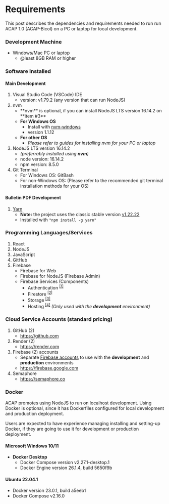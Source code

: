 
# Requirements

This post describes the dependencies and requirements needed to run run ACAP 1.0 (ACAP-Bicol) on a PC or laptop for local development.

### Development Machine

- Windows/Mac PC or laptop
   - @least 8GB RAM or higher

### Software Installed

#### Main Development

1. Visual Studio Code (VSCode) IDE
   - version: v1.79.2 (any version that can run NodeJS)
2. nvm
   - <Callout>
     **nvm** is optional, if you can install NodeJS LTS version 16.14.2 on **item #3**
     </Callout>
   - **For Windows OS**
      - Install with [nvm-windows](https://github.com/coreybutler/nvm-windows)
      - version 1.1.12
   - **For other OS**
      - _Please refer to guides for installing nvm for your PC or laptop_
2. NodeJS LTS version 16.14.2
   - _(preferrably installed using **nvm**)_
   - node version: 16.14.2
   - npm version: 8.5.0
3. Git Terminal
   - For Windows OS: GitBash
   - For non-Windows OS: (Please refer to the recommended git terminal installation methods for your OS)

#### Bulletin PDF Development

1. [Yarn](https://yarnpkg.com/)
   - **Note:** the project uses the classic stable version [v1.22.22](https://classic.yarnpkg.com/lang/en/docs/install/#windows-stable)
   - Installed with `"npm install -g yarn"`

### Programming Languages/Services

1. React
2. NodeJS
3. JavaScript
4. GitHub
5. Firebase
   - Firebase for Web
   - Firebase for NodeJS (Firebase Admin)
   - Firebase Services (Components)
      - Authentication <sup>[[1]](https://firebase.google.com/docs/auth/)</sup>
      - Firestore <sup>[[2]](https://firebase.google.com/docs/firestore/)</sup>
      - Storage <sup>[[3]](https://firebase.google.com/docs/storage/)</sup>
      - Hosting <sup>[[4]](https://firebase.google.com/docs/hosting/)</sup> _(Only used with the **development** environment)_

### Cloud Service Accounts (standard pricing)

1. GitHub (2)
   - https://github.com
2. Render (2)
   - https://render.com
3. Firebase (2) accounts
   - Separate [Firebase accounts](https://www.youtube.com/watch?v=CgN--jl_zJ0) to use with the **development** and **production** environments
   - https://firebase.google.com
4. Semaphore
   - https://semaphore.co

### Docker

<Callout type="info" emoji="ℹ️">
ACAP promotes using NodeJS to run on localhost development. Using Docker is optional, since it has Dockerfiles configured for local development and production deployment.

Users are expected to have experience managing installing and setting-up Docker, if they are going to use it for development or production deployment.
</Callout>

#### Microsoft Windows 10/11

- **Docker Desktop**
   - Docker Compose version v2.27.1-desktop.1
   - Docker Engine version 26.1.4, build 5650f9b

#### Ubuntu 22.04.1

- Docker version 23.0.1, build a5eeb1
- Docker Compose v2.16.0